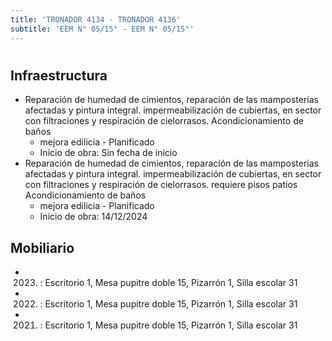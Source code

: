 ```yaml
---
title: 'TRONADOR 4134 - TRONADOR 4136'
subtitle: 'EEM N° 05/15° - EEM N° 05/15°'
---
```


#
## Infraestructura

* Reparación de humedad de cimientos, reparación de las mamposterías afectadas y pintura integral. impermeabilización de cubiertas, en sector con filtraciones y respiración de cielorrasos.
Acondicionamiento de baños 
    + mejora edilicia - Planificado 
    + Inicio de obra: Sin fecha de inicio 


* Reparación de humedad de cimientos, reparación de las mamposterías afectadas y pintura integral. impermeabilización de cubiertas, en sector con filtraciones y respiración de cielorrasos. requiere pisos patios
Acondicionamiento de baños 
    + mejora edilicia - Planificado 
    + Inicio de obra: 14/12/2024 






## Mobiliario

*  (2023) : Escritorio 1, Mesa pupitre doble 15, Pizarrón 1, Silla escolar 31 

*  (2022) : Escritorio 1, Mesa pupitre doble 15, Pizarrón 1, Silla escolar 31 

*  (2021) : Escritorio 1, Mesa pupitre doble 15, Pizarrón 1, Silla escolar 31 



